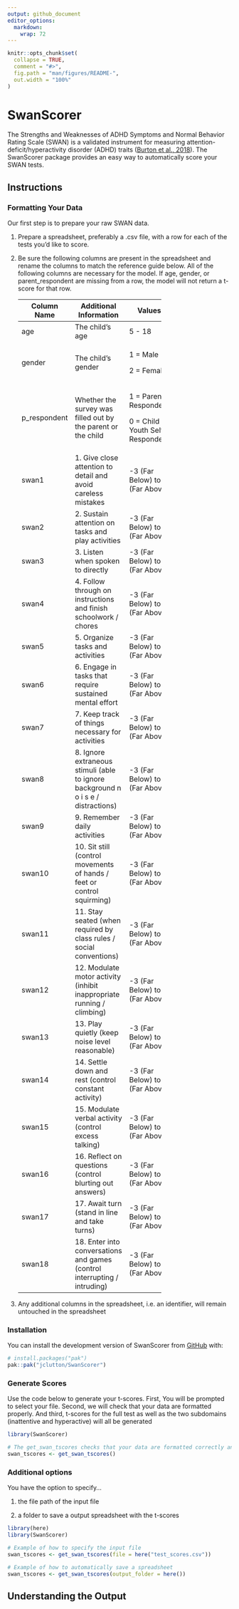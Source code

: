 ```yaml
---
output: github_document
editor_options: 
  markdown: 
    wrap: 72
---
```


<!-- README.md is generated from README.Rmd. Please edit that file -->

```r
knitr::opts_chunk$set(
  collapse = TRUE,
  comment = "#>",
  fig.path = "man/figures/README-",
  out.width = "100%"
)
```

# SwanScorer

<!-- badges: start -->

<!-- badges: end -->

The Strengths and Weaknesses of ADHD Symptoms and Normal Behavior Rating
Scale (SWAN) is a validated instrument for measuring
attention-deficit/hyperactivity disorder (ADHD) traits ([Burton et al.,
2018](https://doi.org/10.1101/248484)). The SwanScorer package provides
an easy way to automatically score your SWAN tests.

## Instructions

### Formatting Your Data

Our first step is to prepare your raw SWAN data.

1.  Prepare a spreadsheet, preferably a .csv file, with a row for each
    of the tests you'd like to score.

2.  Be sure the following columns are present in the spreadsheet and
    rename the columns to match the reference guide below. All of the
    following columns are necessary for the model. If age, gender, or
    parent_respondent are missing from a row, the model will not return
    a t-score for that row.

    <div>

    +---------------+---------------+---------------+
    | Column Name   | Additional    | Values        |
    |               | Information   |               |
    +===============+===============+===============+
    | age           | The child's   | 5 - 18        |
    |               | age           |               |
    +---------------+---------------+---------------+
    | gender        | The child's   | 1 = Male      |
    |               | gender        |               |
    |               |               | 2 = Female    |
    +---------------+---------------+---------------+
    | p_respondent  | Whether the   | 1 = Parent    |
    |               | survey was    | Respondent    |
    |               | filled out by |               |
    |               | the parent or | 0 = Child /   |
    |               | the child     | Youth Self    |
    |               |               | Respondent    |
    +---------------+---------------+---------------+
    | swan1         | 1\. Give      | -3 (Far       |
    |               | close         | Below) to 3   |
    |               | attention to  | (Far Above)   |
    |               | detail and    |               |
    |               | avoid         |               |
    |               | careless      |               |
    |               | mistakes      |               |
    +---------------+---------------+---------------+
    | swan2         | 2\. Sustain   | -3 (Far       |
    |               | attention on  | Below) to 3   |
    |               | tasks and     | (Far Above)   |
    |               | play          |               |
    |               | activities    |               |
    +---------------+---------------+---------------+
    | swan3         | 3\. Listen    | -3 (Far       |
    |               | when spoken   | Below) to 3   |
    |               | to directly   | (Far Above)   |
    +---------------+---------------+---------------+
    | swan4         | 4\. Follow    | -3 (Far       |
    |               | through on    | Below) to 3   |
    |               | instructions  | (Far Above)   |
    |               | and finish    |               |
    |               | schoolwork /  |               |
    |               | chores        |               |
    +---------------+---------------+---------------+
    | swan5         | 5\. Organize  | -3 (Far       |
    |               | tasks and     | Below) to 3   |
    |               | activities    | (Far Above)   |
    +---------------+---------------+---------------+
    | swan6         | 6\. Engage in | -3 (Far       |
    |               | tasks that    | Below) to 3   |
    |               | require       | (Far Above)   |
    |               | sustained     |               |
    |               | mental effort |               |
    +---------------+---------------+---------------+
    | swan7         | 7\. Keep      | -3 (Far       |
    |               | track of      | Below) to 3   |
    |               | things        | (Far Above)   |
    |               | necessary for |               |
    |               | activities    |               |
    +---------------+---------------+---------------+
    | swan8         | 8\. Ignore    | -3 (Far       |
    |               | extraneous    | Below) to 3   |
    |               | stimuli (able | (Far Above)   |
    |               | to ignore     |               |
    |               | background n  |               |
    |               | o i s e       |               |
    |               | /             |               |
    |               | distractions) |               |
    +---------------+---------------+---------------+
    | swan9         | 9\. Remember  | -3 (Far       |
    |               | daily         | Below) to 3   |
    |               | activities    | (Far Above)   |
    +---------------+---------------+---------------+
    | swan10        | 10\. Sit      | -3 (Far       |
    |               | still         | Below) to 3   |
    |               | (control      | (Far Above)   |
    |               | movements of  |               |
    |               | hands / feet  |               |
    |               | or control    |               |
    |               | squirming)    |               |
    +---------------+---------------+---------------+
    | swan11        | 11\. Stay     | -3 (Far       |
    |               | seated (when  | Below) to 3   |
    |               | required by   | (Far Above)   |
    |               | class rules / |               |
    |               | social        |               |
    |               | conventions)  |               |
    +---------------+---------------+---------------+
    | swan12        | 12\. Modulate | -3 (Far       |
    |               | motor         | Below) to 3   |
    |               | activity      | (Far Above)   |
    |               | (inhibit      |               |
    |               | inappropriate |               |
    |               | running /     |               |
    |               | climbing)     |               |
    +---------------+---------------+---------------+
    | swan13        | 13\. Play     | -3 (Far       |
    |               | quietly (keep | Below) to 3   |
    |               | noise level   | (Far Above)   |
    |               | reasonable)   |               |
    +---------------+---------------+---------------+
    | swan14        | 14\. Settle   | -3 (Far       |
    |               | down and rest | Below) to 3   |
    |               | (control      | (Far Above)   |
    |               | constant      |               |
    |               | activity)     |               |
    +---------------+---------------+---------------+
    | swan15        | 15\. Modulate | -3 (Far       |
    |               | verbal        | Below) to 3   |
    |               | activity      | (Far Above)   |
    |               | (control      |               |
    |               | excess        |               |
    |               | talking)      |               |
    +---------------+---------------+---------------+
    | swan16        | 16\. Reflect  | -3 (Far       |
    |               | on questions  | Below) to 3   |
    |               | (control      | (Far Above)   |
    |               | blurting out  |               |
    |               | answers)      |               |
    +---------------+---------------+---------------+
    | swan17        | 17\. Await    | -3 (Far       |
    |               | turn (stand   | Below) to 3   |
    |               | in line and   | (Far Above)   |
    |               | take turns)   |               |
    +---------------+---------------+---------------+
    | swan18        | 18\. Enter    | -3 (Far       |
    |               | into          | Below) to 3   |
    |               | conversations | (Far Above)   |
    |               | and games     |               |
    |               | (control      |               |
    |               | interrupting  |               |
    |               | / intruding)  |               |
    +---------------+---------------+---------------+

    </div>

3.  Any additional columns in the spreadsheet, i.e. an identifier, will
    remain untouched in the spreadsheet

### Installation

You can install the development version of SwanScorer from
[GitHub](https://github.com/) with:

``` r
# install.packages("pak")
pak::pak("jclutton/SwanScorer")
```

### Generate Scores

Use the code below to generate your t-scores. First, You will be
prompted to select your file. Second, we will check that your data are
formatted properly. And third, t-scores for the full test as well as the
two subdomains (inattentive and hyperactive) will all be generated

```r
library(SwanScorer)

# The get_swan_tscores checks that your data are formatted correctly and generates the t-scores
swan_tscores <- get_swan_tscores()
```

### Additional options

You have the option to specify...

1.  the file path of the input file

2.  a folder to save a output spreadsheet with the t-scores

```r
library(here)
library(SwanScorer)

# Example of how to specify the input file
swan_tscores <- get_swan_tscores(file = here("test_scores.csv"))

# Example of how to automatically save a spreadsheet
swan_tscores <- get_swan_tscores(output_folder = here())


```

## Understanding the Output
